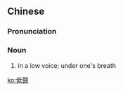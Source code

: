 {{also|低声}}
==Chinese==
{{zh-forms|s=低声}}

===Pronunciation===
{{zh-pron
|m=dīshēng
|c=dai1 seng1
|h=pfs=tâi-sâng
|cat=n
}}

===Noun===
{{zh-noun}}

# in a low voice; under one's breath

[[ko:低聲]]